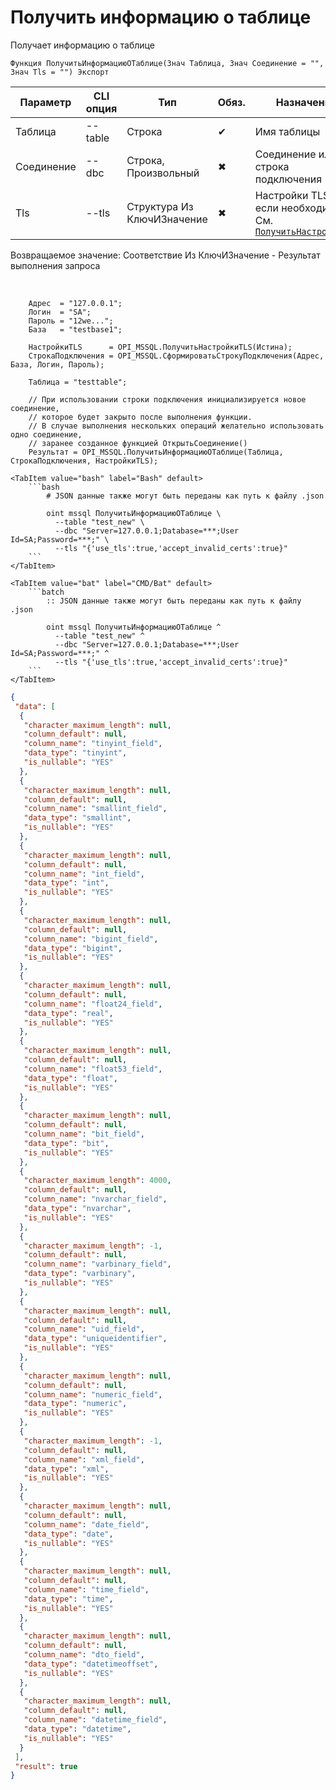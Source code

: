 ﻿---
sidebar_position: 9
description: Получить информацию о таблице и другие функции для работы с MSSQL в Открытом пакете интеграций - бесплатной open-source библиотеке интеграций для 1С:Предприятие 8, OneScript и CLI
keywords: [1C, 1С, 1С:Предприятие, 1С:Предприятие 8.3, API, Интеграция, Сервисы, Обмен, OneScript, CLI, MSSQL]
---


# Получить информацию о таблице
 Получает информацию о таблице



`Функция ПолучитьИнформациюОТаблице(Знач Таблица, Знач Соединение = "", Знач Tls = "") Экспорт`

  | Параметр | CLI опция | Тип | Обяз. | Назначение |
  |-|-|-|-|-|
  | Таблица | --table | Строка | &#x2714; | Имя таблицы |
  | Соединение | --dbc | Строка, Произвольный | &#x2716; | Соединение или строка подключения |
  | Tls | --tls | Структура Из КлючИЗначение | &#x2716; | Настройки TLS, если необходимо. См. [`ПолучитьНастройкиTls`](/docs/MSSQL/Common-methods/Get-tls-settings) |

  
  Возвращаемое значение:   Соответствие Из КлючИЗначение - Результат выполнения запроса

<br/>



```bsl title="Пример использования для 1С:Предприятие/OneScript"
    Адрес  = "127.0.0.1";
    Логин  = "SA";
    Пароль = "12we...";
    База   = "testbase1";

    НастройкиTLS      = OPI_MSSQL.ПолучитьНастройкиTLS(Истина);
    СтрокаПодключения = OPI_MSSQL.СформироватьСтрокуПодключения(Адрес, База, Логин, Пароль);

    Таблица = "testtable";

    // При использовании строки подключения инициализируется новое соединение,
    // которое будет закрыто после выполнения функции.
    // В случае выполнения нескольких операций желательно использовать одно соединение,
    // заранее созданное функцией ОткрытьСоединение()
    Результат = OPI_MSSQL.ПолучитьИнформациюОТаблице(Таблица, СтрокаПодключения, НастройкиTLS);
```
    

 <Tabs>
  
    <TabItem value="bash" label="Bash" default>
        ```bash
            # JSON данные также могут быть переданы как путь к файлу .json
            
            oint mssql ПолучитьИнформациюОТаблице \
              --table "test_new" \
              --dbc "Server=127.0.0.1;Database=***;User Id=SA;Password=***;" \
              --tls "{'use_tls':true,'accept_invalid_certs':true}"
        ```
    </TabItem>
  
    <TabItem value="bat" label="CMD/Bat" default>
        ```batch
            :: JSON данные также могут быть переданы как путь к файлу .json
            
            oint mssql ПолучитьИнформациюОТаблице ^
              --table "test_new" ^
              --dbc "Server=127.0.0.1;Database=***;User Id=SA;Password=***;" ^
              --tls "{'use_tls':true,'accept_invalid_certs':true}"
        ```
    </TabItem>
</Tabs>


```json title="Результат"
{
 "data": [
  {
   "character_maximum_length": null,
   "column_default": null,
   "column_name": "tinyint_field",
   "data_type": "tinyint",
   "is_nullable": "YES"
  },
  {
   "character_maximum_length": null,
   "column_default": null,
   "column_name": "smallint_field",
   "data_type": "smallint",
   "is_nullable": "YES"
  },
  {
   "character_maximum_length": null,
   "column_default": null,
   "column_name": "int_field",
   "data_type": "int",
   "is_nullable": "YES"
  },
  {
   "character_maximum_length": null,
   "column_default": null,
   "column_name": "bigint_field",
   "data_type": "bigint",
   "is_nullable": "YES"
  },
  {
   "character_maximum_length": null,
   "column_default": null,
   "column_name": "float24_field",
   "data_type": "real",
   "is_nullable": "YES"
  },
  {
   "character_maximum_length": null,
   "column_default": null,
   "column_name": "float53_field",
   "data_type": "float",
   "is_nullable": "YES"
  },
  {
   "character_maximum_length": null,
   "column_default": null,
   "column_name": "bit_field",
   "data_type": "bit",
   "is_nullable": "YES"
  },
  {
   "character_maximum_length": 4000,
   "column_default": null,
   "column_name": "nvarchar_field",
   "data_type": "nvarchar",
   "is_nullable": "YES"
  },
  {
   "character_maximum_length": -1,
   "column_default": null,
   "column_name": "varbinary_field",
   "data_type": "varbinary",
   "is_nullable": "YES"
  },
  {
   "character_maximum_length": null,
   "column_default": null,
   "column_name": "uid_field",
   "data_type": "uniqueidentifier",
   "is_nullable": "YES"
  },
  {
   "character_maximum_length": null,
   "column_default": null,
   "column_name": "numeric_field",
   "data_type": "numeric",
   "is_nullable": "YES"
  },
  {
   "character_maximum_length": -1,
   "column_default": null,
   "column_name": "xml_field",
   "data_type": "xml",
   "is_nullable": "YES"
  },
  {
   "character_maximum_length": null,
   "column_default": null,
   "column_name": "date_field",
   "data_type": "date",
   "is_nullable": "YES"
  },
  {
   "character_maximum_length": null,
   "column_default": null,
   "column_name": "time_field",
   "data_type": "time",
   "is_nullable": "YES"
  },
  {
   "character_maximum_length": null,
   "column_default": null,
   "column_name": "dto_field",
   "data_type": "datetimeoffset",
   "is_nullable": "YES"
  },
  {
   "character_maximum_length": null,
   "column_default": null,
   "column_name": "datetime_field",
   "data_type": "datetime",
   "is_nullable": "YES"
  }
 ],
 "result": true
}
```
